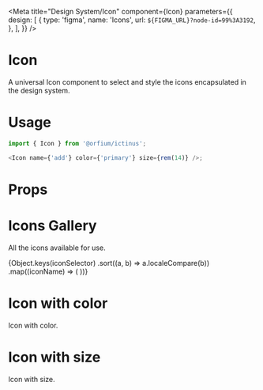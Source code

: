 
<Meta
  title="Design System/Icon"
  component={Icon}
  parameters={{
    design: [
      {
        type: 'figma',
        name: 'Icons',
        url: `${FIGMA_URL}?node-id=99%3A3192`,
      },
    ],
  }}
/>

# Icon

A universal Icon component to select and style the icons encapsulated in the design system.

# Usage

```js
import { Icon } from '@orfium/ictinus';

<Icon name={'add'} color={'primary'} size={rem(14)} />;
```

# Props

<Props of={Icon} />

# Icons Gallery

All the icons available for use.

<Preview>
  <Story name="Icons Gallery">
    <Stack>
      {Object.keys(iconSelector)
        .sort((a, b) => a.localeCompare(b))
        .map((iconName) => (
          <PresentComponent key={iconName} name={iconName} width={150}>
            <Icon name={iconName} color={'darkGrey'} />
          </PresentComponent>
        ))}
    </Stack>
  </Story>
</Preview>

# Icon with color

Icon with color.

<Preview>
  <Story name="Icon with color">
    <Stack>
      <PresentComponent name={'primary'}>
        <Icon name={'add'} color={'primary'} />
      </PresentComponent>
      <PresentComponent name={'secondary'}>
        <Icon name={'add'} color={'secondary'} />
      </PresentComponent>
      <PresentComponent name={'success'}>
        <Icon name={'add'} color={'success'} />
      </PresentComponent>
      <PresentComponent name={'error'}>
        <Icon name={'add'} color={'error'} />
      </PresentComponent>
      <PresentComponent name={'info'}>
        <Icon name={'add'} color={'info'} />
      </PresentComponent>
      <PresentComponent name={'warning'}>
        <Icon name={'add'} color={'warning'} />
      </PresentComponent>
      <PresentComponent name={'primary'}>
        <Icon name={'add'} color={'primary'} />
      </PresentComponent>
      <PresentComponent name={'secondary'}>
        <Icon name={'add'} color={'secondary'} />
      </PresentComponent>
      <PresentComponent name={'custom'}>
        <Icon name={'add'} color={'#de5798'} />
      </PresentComponent>
    </Stack>
  </Story>
</Preview>

# Icon with size

Icon with size.

<Preview>
  <Story name="Icon with size">
    <Stack>
      <PresentComponent name={'default'}>
        <Icon name={'add'} />
      </PresentComponent>
      <PresentComponent name={'20'}>
        <Icon name={'add'} size={rem(20)} />
      </PresentComponent>
      <PresentComponent name={'46'}>
        <Icon name={'add'} size={rem(46)} />
      </PresentComponent>
    </Stack>
  </Story>
</Preview>

